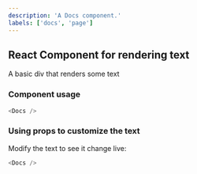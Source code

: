 ```yaml
---
description: 'A Docs component.'
labels: ['docs', 'page']
---
```



## React Component for rendering text

A basic div that renders some text

### Component usage

```js
<Docs />
```

### Using props to customize the text

Modify the text to see it change live:

```js live
<Docs />
```

